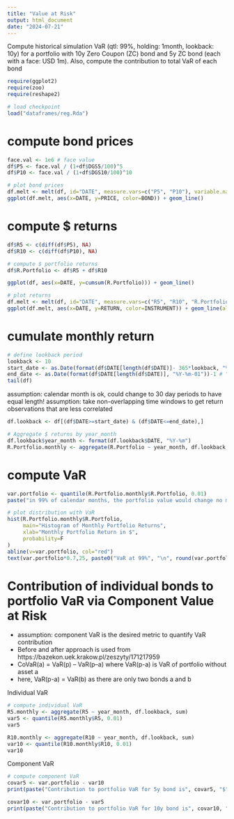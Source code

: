 ```yaml
---
title: "Value at Risk"
output: html_document
date: "2024-07-21"
---
```



Compute historical simulation VaR (qtl: 99%, holding: 1month, lookback: 10y) for a portfolio with 10y Zero Coupon (ZC) bond and 5y ZC bond (each with a face: USD 1m). Also, compute the contribution to total VaR of each bond


```r
require(ggplot2)
require(zoo)
require(reshape2)
```


```r
# load checkpoint
load("dataframes/reg.Rda")
```


# compute bond prices
```r
face.val <- 1e6 # face value
df$P5 <- face.val / (1+df$DGS5/100)^5
df$P10 <- face.val / (1+df$DGS10/100)^10
```


```r
# plot bond prices
df.melt <- melt(df, id="DATE", measure.vars=c("P5", "P10"), variable.name="BOND", value.name="PRICE")
ggplot(df.melt, aes(x=DATE, y=PRICE, color=BOND)) + geom_line()
```


# compute $ returns
```r
df$R5 <- c(diff(df$P5), NA)
df$R10 <- c(diff(df$P10), NA)

# compute $ portfolio returns
df$R.Portfolio <- df$R5 + df$R10

ggplot(df, aes(x=DATE, y=cumsum(R.Portfolio))) + geom_line()

```


```r
# plot returns
df.melt <- melt(df, id="DATE", measure.vars=c("R5", "R10", "R.Portfolio"), variable.name="INSTRUMENT", value.name="RETURN")
ggplot(df.melt, aes(x=DATE, y=RETURN, color=INSTRUMENT)) + geom_line(alpha=0.5)

```




# cumulate monthly return

```r
# define lookback period
lookback <- 10
start_date <- as.Date(format(df$DATE[length(df$DATE)]- 365*lookback, "%Y-%m-01")) # "2014-07-01"
end_date <- as.Date(format(df$DATE[length(df$DATE)], "%Y-%m-01"))-1 # "2024-06-30"
tail(df)
```


assumption: calendar month is ok, could change to 30 day periods to have equal length!
assumption: take non-overlapping time windows to get return observations that are less correlated


```r
df.lookback <- df[(df$DATE>=start_date) & (df$DATE<=end_date),]

# Aggregate $ returns by year_month
df.lookback$year_month <- format(df.lookback$DATE, "%Y-%m")
R.Portfolio.monthly <- aggregate(R.Portfolio ~ year_month, df.lookback, sum)
```


# compute VaR
```r
var.portfolio <- quantile(R.Portfolio.monthly$R.Portfolio, 0.01)
paste("in 99% of calendar months, the portfolio value would change no more than VaR =", var.portfolio, "$")
```

```r
# plot distribution with VaR
hist(R.Portfolio.monthly$R.Portfolio, 
     main="Histogram of Monthly Portfolio Returns",
     xlab="Monthly Portfolio Return in $",
     probability=F
)
abline(v=var.portfolio, col="red")
text(var.portfolio*0.7,25, paste0("VaR at 99%", "\n", round(var.portfolio), " USD"), col="red")

```


# Contribution of individual bonds to portfolio VaR via Component Value at Risk
- assumption: component VaR is the desired metric to quantify VaR contribution
- Before and after approach is used from https://bazekon.uek.krakow.pl/zeszyty/171217959
- CoVaR(a) = VaR(p) – VaR(p–a) where VaR(p-a) is VaR of portfolio without asset a
- here, VaR(p-a) = VaR(b) as there are only two bonds a and b


Individual VaR

```r
# compute individual VaR
R5.monthly <- aggregate(R5 ~ year_month, df.lookback, sum)
var5 <- quantile(R5.monthly$R5, 0.01)
var5

R10.monthly <- aggregate(R10 ~ year_month, df.lookback, sum)
var10 <- quantile(R10.monthly$R10, 0.01)
var10
```


Component VaR

```r
# compute component VaR
covar5 <- var.portfolio - var10
print(paste("Contribution to portfolio VaR for 5y bond is", covar5, "$"))

covar10 <- var.portfolio - var5
print(paste("Contribution to portfolio VaR for 10y bond is", covar10, "$"))
```

